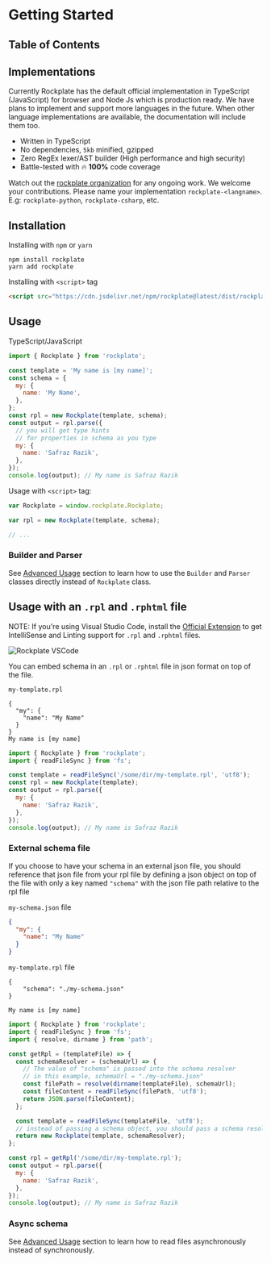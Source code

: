 # Getting Started

## Table of Contents

## Implementations

Currently Rockplate has the default official implementation in TypeScript (JavaScript) for browser and Node Js which is production ready. We have plans to implement and support more languages in the future. When other language implementations are available, the documentation will include them too.

- Written in TypeScript
- No dependencies, `5kb` minified, gzipped
- Zero RegEx lexer/AST builder (High performance and high security)
- Battle-tested with 🔥 **100%** code coverage

Watch out the [rockplate organization](https://github.com/rockplate) for any ongoing work. We welcome your contributions. Please name your implementation `rockplate-<langname>`. E.g: `rockplate-python`, `rockplate-csharp`, etc.

## Installation

Installing with `npm` or `yarn`

```
npm install rockplate
yarn add rockplate
```

Installing with `<script>` tag

```html
<script src="https://cdn.jsdelivr.net/npm/rockplate@latest/dist/rockplate.min.js"></script>
```

## Usage

TypeScript/JavaScript

```javascript
import { Rockplate } from 'rockplate';

const template = 'My name is [my name]';
const schema = {
  my: {
    name: 'My Name',
  },
};
const rpl = new Rockplate(template, schema);
const output = rpl.parse({
  // you will get type hints
  // for properties in schema as you type
  my: {
    name: 'Safraz Razik',
  },
});
console.log(output); // My name is Safraz Razik
```

Usage with `<script>` tag:

```javascript
var Rockplate = window.rockplate.Rockplate;

var rpl = new Rockplate(template, schema);

// ...
```

### Builder and Parser

See [Advanced Usage](/advanced-usage#builder-and-parser) section to learn how to use the `Builder` and `Parser` classes directly instead of `Rockplate` class.

## Usage with an `.rpl` and `.rphtml` file

NOTE: If you're using Visual Studio Code, install the [Official Extension](https://marketplace.visualstudio.com/items?itemName=safrazik.rockplate-vscode) to get IntelliSense and Linting support for `.rpl` and `.rphtml` files.

<div style={{ width: '100%', overflowX: 'auto' }}>

![Rockplate VSCode](https://raw.githubusercontent.com/rockplate/rockplate-vscode/master/images/rockplate-demo.gif)

</div>

You can embed schema in an `.rpl` or `.rphtml` file in json format on top of the file.

`my-template.rpl`

```rockplate
{
  "my": {
    "name": "My Name"
  }
}
My name is [my name]
```

```javascript
import { Rockplate } from 'rockplate';
import { readFileSync } from 'fs';

const template = readFileSync('/some/dir/my-template.rpl', 'utf8');
const rpl = new Rockplate(template);
const output = rpl.parse({
  my: {
    name: 'Safraz Razik',
  },
});
console.log(output); // My name is Safraz Razik
```

### External schema file

If you choose to have your schema in an external json file, you should reference that json file from your rpl file by defining a json object on top of the file with only a key named `"schema"` with the json file path relative to the rpl file

`my-schema.json` file

```json
{
  "my": {
    "name": "My Name"
  }
}
```

`my-template.rpl` file

```rockplate
{
    "schema": "./my-schema.json"
}

My name is [my name]
```

```javascript
import { Rockplate } from 'rockplate';
import { readFileSync } from 'fs';
import { resolve, dirname } from 'path';

const getRpl = (templateFile) => {
  const schemaResolver = (schemaUrl) => {
    // The value of "schema" is passed into the schema resolver
    // in this example, schemaUrl = "./my-schema.json"
    const filePath = resolve(dirname(templateFile), schemaUrl);
    const fileContent = readFileSync(filePath, 'utf8');
    return JSON.parse(fileContent);
  };

  const template = readFileSync(templateFile, 'utf8');
  // instead of passing a schema object, you should pass a schema resolver function
  return new Rockplate(template, schemaResolver);
};

const rpl = getRpl('/some/dir/my-template.rpl');
const output = rpl.parse({
  my: {
    name: 'Safraz Razik',
  },
});
console.log(output); // My name is Safraz Razik
```

### Async schema

See [Advanced Usage](/advanced-usage#async-schema) section to learn how to read files asynchronously instead of synchronously.
